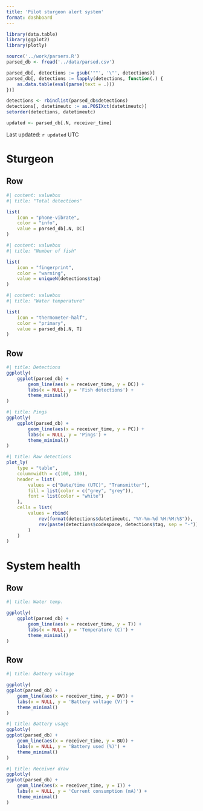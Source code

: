 ```yaml
---
title: 'Pilot sturgeon alert system'
format: dashboard
---
```


```r
library(data.table)
library(ggplot2)
library(plotly)

source('../work/parsers.R')
parsed_db <- fread('../data/parsed.csv')

parsed_db[, detections := gsub('""', '\"', detections)]
parsed_db[, detections := lapply(detections, function(.) {
    as.data.table(eval(parse(text = .)))
})]

detections <- rbindlist(parsed_db$detections)
detections[, datetimeutc := as.POSIXct(datetimeutc)]
setorder(detections, datetimeutc)

updated <- parsed_db[.N, receiver_time]
```

Last updated: `r updated` UTC

# Sturgeon

## Row {height=20%}

```r
#| content: valuebox
#| title: "Total detections"

list(
    icon = "phone-vibrate",
    color = "info",
    value = parsed_db[.N, DC]
)
```

```r
#| content: valuebox
#| title: "Number of fish"

list(
    icon = "fingerprint",
    color = "warning",
    value = uniqueN(detections$tag)
)
```

```r
#| content: valuebox
#| title: "Water temperature"

list(
    icon = "thermometer-half",
    color = "primary",
    value = parsed_db[.N, T]
)
```

## Row {.tabset height=80%}

```r
#| title: Detections
ggplotly(
    ggplot(parsed_db) +
        geom_line(aes(x = receiver_time, y = DC)) +
        labs(x = NULL, y = 'Fish detections') +
        theme_minimal()
)
```

```r
#| title: Pings
ggplotly(
    ggplot(parsed_db) +
        geom_line(aes(x = receiver_time, y = PC)) +
        labs(x = NULL, y = 'Pings') +
        theme_minimal()
)
```

```r
#| title: Raw detections
plot_ly(
    type = "table",
    columnwidth = c(100, 100),
    header = list(
        values = c("Date/time (UTC)", "Transmitter"),
        fill = list(color = c("grey", "grey")),
        font = list(color = "white")
    ),
    cells = list(
        values = rbind(
            rev(format(detections$datetimeutc, "%Y-%m-%d %H:%M:%S")),
            rev(paste(detections$codespace, detections$tag, sep = "-"))
        )
    )
)
```

# System health

## Row {.tabset}

```r
#| title: Water temp.

ggplotly(
    ggplot(parsed_db) +
        geom_line(aes(x = receiver_time, y = T)) +
        labs(x = NULL, y = 'Temperature (C)') +
        theme_minimal()
)
```

## Row {.tabset}

```r
#| title: Battery voltage

ggplotly(
ggplot(parsed_db) +
    geom_line(aes(x = receiver_time, y = BV)) +
    labs(x = NULL, y = 'Battery voltage (V)') +
    theme_minimal()
)
```
```r
#| title: Battery usage
ggplotly(
ggplot(parsed_db) +
    geom_line(aes(x = receiver_time, y = BU)) +
    labs(x = NULL, y = 'Battery used (%)') +
    theme_minimal()
)
```
```r
#| title: Receiver draw
ggplotly(
ggplot(parsed_db) +
    geom_line(aes(x = receiver_time, y = I)) +
    labs(x = NULL, y = 'Current consumption (mA)') +
    theme_minimal()
)
```